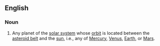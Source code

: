 ==English==

===Noun===
{{en-noun|sg=[[inner]] [[planet]]}}

# Any planet of the [[solar system]] whose [[orbit]] is located between the [[asteroid belt]] and the [[sun]], i.e., any of [[Mercury]], [[Venus]], [[Earth]], or [[Mars]].